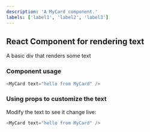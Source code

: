 ```yaml
---
description: 'A MyCard component.'
labels: ['label1', 'label2', 'label3']
---
```



## React Component for rendering text

A basic div that renders some text

### Component usage
```js
<MyCard text="hello from MyCard" />
```

### Using props to customize the text

Modify the text to see it change live:
```js live
<MyCard text="hello from MyCard" />
```
